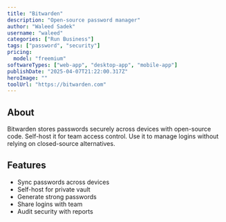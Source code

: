 ---
title: "Bitwarden"
description: "Open-source password manager"
author: "Waleed Sadek"
username: "waleed"
categories: ["Run Business"]
tags: ["password", "security"]
pricing:
  model: "freemium"
softwareTypes: ["web-app", "desktop-app", "mobile-app"]
publishDate: "2025-04-07T21:22:00.317Z"
heroImage: ""
toolUrl: "https://bitwarden.com"
---
## About
Bitwarden stores passwords securely across devices with open-source code. Self-host it for team access control. Use it to manage logins without relying on closed-source alternatives.

## Features
- Sync passwords across devices
- Self-host for private vault
- Generate strong passwords
- Share logins with team
- Audit security with reports